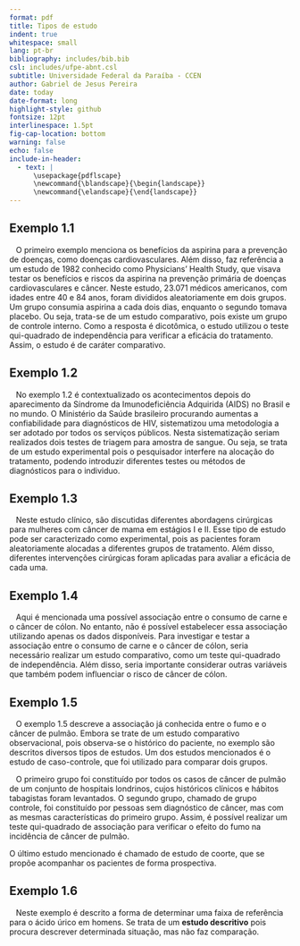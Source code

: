 ```yaml
---
format: pdf
title: Tipos de estudo
indent: true
whitespace: small
lang: pt-br
bibliography: includes/bib.bib
csl: includes/ufpe-abnt.csl
subtitle: Universidade Federal da Paraíba - CCEN
author: Gabriel de Jesus Pereira
date: today
date-format: long
highlight-style: github
fontsize: 12pt
interlinespace: 1.5pt
fig-cap-location: bottom
warning: false
echo: false
include-in-header:
  - text: |
      \usepackage{pdflscape}
      \newcommand{\blandscape}{\begin{landscape}}
      \newcommand{\elandscape}{\end{landscape}}
---
```


## Exemplo 1.1

\ \ \ O primeiro exemplo menciona os benefícios da aspirina para a prevenção de doenças, como doenças cardiovasculares. Além disso, faz referência a um estudo de 1982 conhecido como Physicians' Health Study, que visava testar os benefícios e riscos da aspirina na prevenção primária de doenças cardiovasculares e câncer. Neste estudo, 23.071 médicos americanos, com idades entre 40 e 84 anos, foram divididos aleatoriamente em dois grupos. Um grupo consumia aspirina a cada dois dias, enquanto o segundo tomava placebo. Ou seja, trata-se de um estudo comparativo, pois existe um grupo de controle interno. Como a resposta é dicotômica, o estudo utilizou o teste qui-quadrado de independência para verificar a eficácia do tratamento. Assim, o estudo é de caráter comparativo.

## Exemplo 1.2

\ \ \ No exemplo 1.2 é contextualizado os acontecimentos depois do aparecimento da Síndrome da Imunodeficiência Adquirida (AIDS) no Brasil e no mundo. O Ministério da Saúde brasileiro procurando aumentas a confiabilidade para diagnósticos de HIV, sistematizou uma metodologia a ser adotado por todos os serviços públicos. Nesta sistematização seriam realizados dois testes de triagem para amostra de sangue. Ou seja, se trata de um estudo experimental pois o pesquisador interfere na alocação do tratamento, podendo introduzir diferentes testes ou métodos de diagnósticos para o individuo.

## Exemplo 1.3

\ \ \ Neste estudo clínico, são discutidas diferentes abordagens cirúrgicas para mulheres com câncer de mama em estágios I e II. Esse tipo de estudo pode ser caracterizado como experimental, pois as pacientes foram aleatoriamente alocadas a diferentes grupos de tratamento. Além disso, diferentes intervenções cirúrgicas foram aplicadas para avaliar a eficácia de cada uma.

## Exemplo 1.4

\ \ \ Aqui é mencionada uma possível associação entre o consumo de carne e o câncer de cólon. No entanto, não é possível estabelecer essa associação utilizando apenas os dados disponíveis. Para investigar e testar a associação entre o consumo de carne e o câncer de cólon, seria necessário realizar um estudo comparativo, como um teste qui-quadrado de independência. Além disso, seria importante considerar outras variáveis que também podem influenciar o risco de câncer de cólon.

## Exemplo 1.5

\ \ \ O exemplo 1.5 descreve a associação já conhecida entre o fumo e o câncer de pulmão. Embora se trate de um estudo comparativo observacional, pois observa-se o histórico do paciente, no exemplo são descritos diversos tipos de estudos. Um dos estudos mencionados é o estudo de caso-controle, que foi utilizado para comparar dois grupos.

\ \ \ O primeiro grupo foi constituído por todos os casos de câncer de pulmão de um conjunto de hospitais londrinos, cujos históricos clínicos e hábitos tabagistas foram levantados. O segundo grupo, chamado de grupo controle, foi constituído por pessoas sem diagnóstico de câncer, mas com as mesmas características do primeiro grupo. Assim, é possível realizar um teste qui-quadrado de associação para verificar o efeito do fumo na incidência de câncer de pulmão.

O último estudo mencionado é chamado de estudo de coorte, que se propõe acompanhar os pacientes de forma prospectiva.

## Exemplo 1.6

\ \ \ Neste exemplo é descrito a forma de determinar uma faixa de referência para o ácido úrico em homens. Se trata de um **estudo descritivo** pois procura descrever determinada situação, mas não faz comparação.
